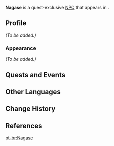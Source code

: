 {{Character Infobox
|type             = Quest NPC
|image            = NPC Nagase.png
|region           = Inazuma
|location         = Inazuma
}}
'''Nagase''' is a quest-exclusive [[NPC]] that appears in {{Quest|The Truth Is Also a Lie}}.

==Profile==
<!-- detailed story/lore information goes here -->
''(To be added.)''

===Appearance===
''(To be added.)''

==Quests and Events==
{{Quests and Events}}

==Other Languages==
{{Other Languages
|default_hidden = 1
|en      = Nagase
|zhs     = 长濑
|zhs_rm  = Zhǎnglài
|zht     = 長瀨
|zht_rm  = Zhǎnglài
|ja      = 長瀬
|ja_rm   = Nagase
|ko      = 나가세
|es      = Nagase
|fr      = Nagase
|ru      = Нагасэ
|th      = Nagase
|vi      = Nagase
|de      = Nagase
|id      = Nagase
|pt      = Nagase
|tr      = Nagase
|it      = Nagase
}}

==Change History==
{{Change History|2.6}}

==References==
{{Reflist}}

[[pt-br:Nagase]]